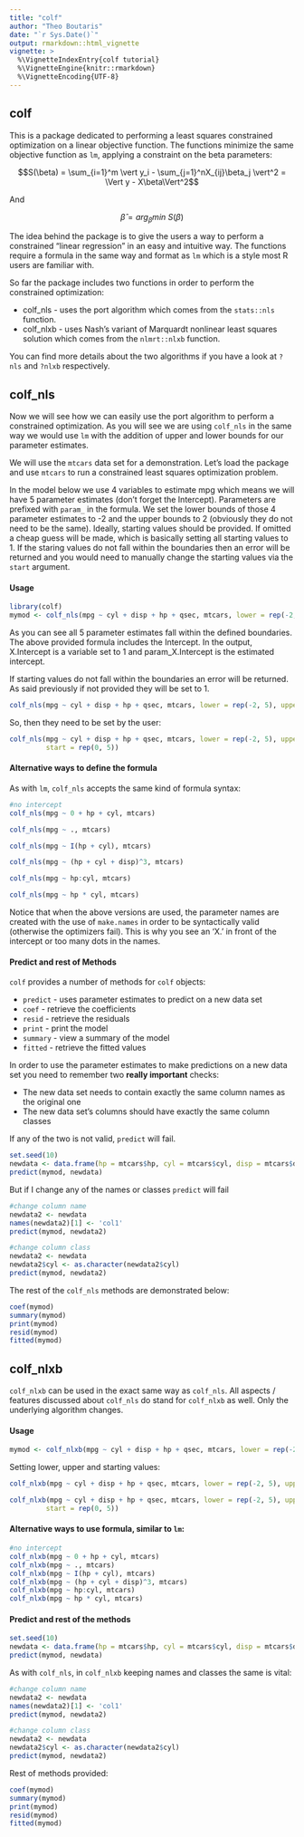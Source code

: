 ```yaml
---
title: "colf"
author: "Theo Boutaris"
date: "`r Sys.Date()`"
output: rmarkdown::html_vignette
vignette: >
  %\VignetteIndexEntry{colf tutorial}
  %\VignetteEngine{knitr::rmarkdown}
  %\VignetteEncoding{UTF-8}
---
```


## colf

This is a package dedicated to performing a least squares constrained optimization on a 
linear objective function. The functions minimize the same objective function as `lm`, applying a
constraint on the beta parameters:

$$S(\beta) = \sum_{i=1}^m \vert y_i - \sum_{j=1}^nX_{ij}\beta_j \vert^2 = \Vert y - X\beta\Vert^2$$

And 

$$\hat{\beta} = arg_\beta min \ S(\beta)$$


The idea behind the package is to give the users a way to perform a constrained "linear regression"
in an easy and intuitive way. The functions require a formula in the same way and format as `lm` which
is a style most R users are familiar with.

So far the package includes two functions in order to perform the constrained optimization:
  
* colf_nls - uses the port algorithm which comes from the `stats::nls` function.
* colf_nlxb - uses Nash's variant of Marquardt nonlinear least squares solution which comes from the 
  `nlmrt::nlxb` function.

You can find more details about the two algorithms if you have a look at `?nls` and `?nlxb` 
respectively.

## colf_nls

Now we will see how we can easily use the port algorithm to perform a constrained optimization. As you
will see we are using `colf_nls` in the same way we would use `lm` with the addition of upper and 
lower bounds for our parameter estimates.

We will use the `mtcars` data set for a demonstration. Let's load the package and use `mtcars` to 
run a constrained least squares optimization problem.

In the model below we use 4 variables to estimate mpg which means we will have 5 parameter 
estimates (don't forget the Intercept). Parameters are prefixed with `param_` in the formula. We 
set the lower bounds of those 4 parameter estimates to -2 and the upper bounds to 2 
(obviously they do not need to be the same). Ideally, starting values should be provided. If omitted 
a cheap guess will be made, which is basically setting all starting values to 1. If the staring values
do not fall within the boundaries then an error will be returned and you would need to manually change 
the starting values via the `start` argument.

#### Usage

```R
library(colf)
mymod <- colf_nls(mpg ~ cyl + disp + hp + qsec, mtcars, lower = rep(-2, 5), upper = rep(2, 5))
```

As you can see all 5 parameter estimates fall within the defined boundaries. The above provided 
formula includes the Intercept. In the output, X.Intercept is a variable set to 1 and 
param_X.Intercept is the estimated intercept. 

If starting values do not fall within the boundaries an error will be returned. As said previously
if not provided they will be set to 1.

```R
colf_nls(mpg ~ cyl + disp + hp + qsec, mtcars, lower = rep(-2, 5), upper = rep(0.5, 5))
```

So, then they need to be set by the user:

```R
colf_nls(mpg ~ cyl + disp + hp + qsec, mtcars, lower = rep(-2, 5), upper = rep(0.5, 5), 
         start = rep(0, 5))
```

#### Alternative ways to define the formula

As with `lm`, `colf_nls` accepts the same kind of formula syntax:

```R
#no intercept
colf_nls(mpg ~ 0 + hp + cyl, mtcars)

colf_nls(mpg ~ ., mtcars)

colf_nls(mpg ~ I(hp + cyl), mtcars)

colf_nls(mpg ~ (hp + cyl + disp)^3, mtcars)

colf_nls(mpg ~ hp:cyl, mtcars)

colf_nls(mpg ~ hp * cyl, mtcars)
```

Notice that when the above versions are used, the parameter names are created with the use of 
`make.names` in order to be syntactically valid (otherwise the optimizers fail). This is why you 
see an 'X.' in front of the intercept or too many dots in the names.

#### Predict and rest of Methods

`colf` provides a number of methods for `colf` objects:

* `predict` - uses parameter estimates to predict on a new data set
* `coef` - retrieve the coefficients
* `resid` - retrieve the residuals
* `print` - print the model
* `summary` - view a summary of the model
* `fitted` - retrieve the fitted values

In order to use the parameter estimates to make predictions on a new data set you need to 
remember two **really important** checks:

* The new data set needs to contain exactly the same column names as the original one
* The new data set's columns should have exactly the same column classes

If any of the two is not valid, `predict` will fail.

```R
set.seed(10)
newdata <- data.frame(hp = mtcars$hp, cyl = mtcars$cyl, disp = mtcars$disp, qsec = mtcars$qsec)
predict(mymod, newdata)
```

But if I change any of the names or classes `predict` will fail

```R
#change column name
newdata2 <- newdata
names(newdata2)[1] <- 'col1'
predict(mymod, newdata2)

#change column class
newdata2 <- newdata
newdata2$cyl <- as.character(newdata2$cyl)  
predict(mymod, newdata2)
```

The rest of the `colf_nls` methods are demonstrated below:

```R
coef(mymod)
summary(mymod)
print(mymod)
resid(mymod)
fitted(mymod)
```

## colf_nlxb

`colf_nlxb` can be used in the exact same way as `colf_nls`. All aspects / features discussed about
`colf_nls` do stand for `colf_nlxb` as well. Only the underlying algorithm changes.

#### Usage

```R
mymod <- colf_nlxb(mpg ~ cyl + disp + hp + qsec, mtcars, lower = rep(-2, 5), upper = rep(2, 5))
```

Setting lower, upper and starting values:

```R
colf_nlxb(mpg ~ cyl + disp + hp + qsec, mtcars, lower = rep(-2, 5), upper = rep(0.5, 5))
```

```R
colf_nlxb(mpg ~ cyl + disp + hp + qsec, mtcars, lower = rep(-2, 5), upper = rep(0.5, 5), 
         start = rep(0, 5))
```

#### Alternative ways to use formula, similar to `lm`:

```R
#no intercept
colf_nlxb(mpg ~ 0 + hp + cyl, mtcars)
colf_nlxb(mpg ~ ., mtcars)
colf_nlxb(mpg ~ I(hp + cyl), mtcars)
colf_nlxb(mpg ~ (hp + cyl + disp)^3, mtcars)
colf_nlxb(mpg ~ hp:cyl, mtcars)
colf_nlxb(mpg ~ hp * cyl, mtcars)
```

#### Predict and rest of the methods

```R
set.seed(10)
newdata <- data.frame(hp = mtcars$hp, cyl = mtcars$cyl, disp = mtcars$disp, qsec = mtcars$qsec)
predict(mymod, newdata)
```

As with `colf_nls`, in `colf_nlxb` keeping names and classes the same is vital:

```R
#change column name
newdata2 <- newdata
names(newdata2)[1] <- 'col1'
predict(mymod, newdata2)

#change column class
newdata2 <- newdata
newdata2$cyl <- as.character(newdata2$cyl)  
predict(mymod, newdata2)
```

Rest of methods provided:

```R
coef(mymod)
summary(mymod)
print(mymod)
resid(mymod)
fitted(mymod)
```



